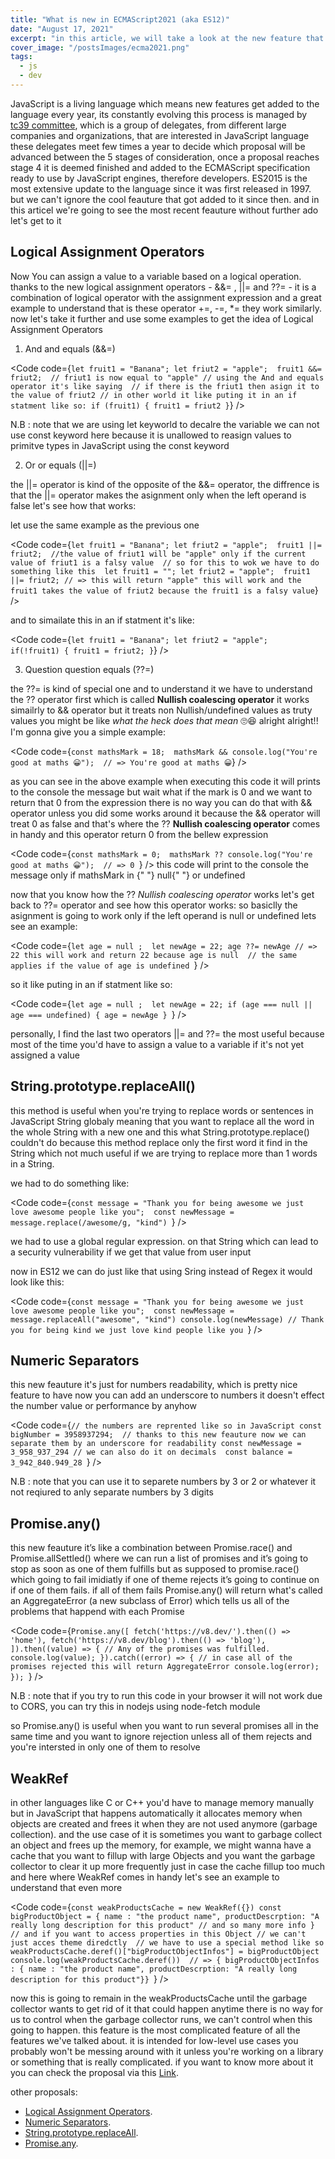 ```yaml
---
title: "What is new in ECMAScript2021 (aka ES12)"
date: "August 17, 2021"
excerpt: "in this article, we will take a look at the new feature that has been added to the Javascript Language in the 2021"
cover_image: "/postsImages/ecma2021.png"
tags:
  - js
  - dev
---
```


JavaScript is a living language which means new features get added to the language every year, its constantly evolving this
process is managed by [tc39 committee](https://github.com/tc39), which is a group of delegates, from different large
companies and organizations, that are interested in JavaScript language these delegates meet few times a year to
decide which proposal will be advanced between the 5 stages of consideration, once a proposal reaches stage 4 it is
deemed finished and added to the ECMAScript specification ready to use by JavaScript engines, therefore developers.
ES2015 is the most extensive update to the language since it was first released in 1997. but we can't ignore
the cool feauture that got added to it since then. and in this articel we're going to see the most recent
feauture without further ado let's get to it

## Logical Assignment Operators

Now You can assign a value to a variable based on a logical operation. thanks to the new logical assignment
operators - <HLight>&&=</HLight> , <HLight> ||= </HLight> and <HLight>??=</HLight> -
it is a combination of logical operator with the assignment expression and a great example to understand that
is these operator <HLight>+=</HLight>, <HLight>-=</HLight>, <HLight>\*=</HLight> they work similarly.
now let's take it further and use some examples to get the idea of Logical Assignment Operators

1. And and equals (&&=)

<Code
  code={` let fruit1 = "Banana";
let friut2 = "apple"; 
fruit1 &&= friut2; 
// friut1 is now equal to "apple"
// using the And and equals operator it's like saying 
// if there is the friut1 then asign it to the value of friut2
// in other world it like puting it in an if statment like so:
if (fruit1) {
  fruit1 = friut2
}
`}
/>

<Quote>
  N.B : note that we are using <HLight> let </HLight>keyworld to decalre the
  variable we can not use
  <HLight> const </HLight> keyword here because it is unallowed to reasign values
  to primitve types in JavaScript using the <HLight> const </HLight> keyword
</Quote>

2. Or or equals (||=)

the <HLight> ||= </HLight> operator is kind of the opposite of the <HLight> &&= </HLight> operator, the
diffrence is that the <HLight> ||= </HLight> operator makes the asignment only when the left operand is false let's
see how that works:

let use the same example as the previous one

<Code
  code={` let fruit1 = "Banana";
let friut2 = "apple"; 
fruit1 ||= friut2; 
//the value of friut1 will be "apple" only if the current value of friut1 is a falsy value 
// so for this to wok we have to do something like this 
let fruit1 = "";
let friut2 = "apple"; 
fruit1 ||= friut2; // => this will return "apple" this will work and the fruit1 takes the value of friut2 because the fruit1 is a falsy value
`}
/>

and to simailate this in an if statment it's like:

<Code
  code={` let fruit1 = "Banana";
let friut2 = "apple"; 
if(!fruit1) {
  fruit1 = friut2;
}
`}
/>

3. Question question equals (??=)

the <HLight> ??= </HLight> is kind of special one and to understand it we have to
understand the <HLight> ?? </HLight> operator first which is called **Nullish coalescing operator**
it works simailrly to <HLight> && </HLight> operator but it treats non Nullish/undefined values as truty values
you might be like _what the heck does that mean_ 🙄😆 alright alright!! I'm gonna give you a simple example:

<Code
  code={` const mathsMark = 18; 
mathsMark && console.log("You're good at maths 😀"); 
// => You're good at maths 😀
`}
/>

as you can see in the above example when executing this code it will prints to the
console the message but wait what if the mark is 0 and we want to return that 0 from the expression
there is no way you can do that with <HLight> && </HLight> operator unless you did some works around it because the <HLight> && </HLight> operator will treat
0 as false and that's where the <HLight> ?? </HLight> **Nullish coalescing operator** comes
in handy and this operator return 0 from the bellew expression

<Code
  code={` const mathsMark = 0; 
mathsMark ?? console.log("You're good at maths 😀"); 
// => 0 
`}
/>
this code will print to the console the message only if mathsMark in <HLight>
  {" "}
  null{" "}
</HLight>
or <HLight> undefined </HLight>

now that you know how the <HLight> ?? </HLight>
_Nullish coalescing operator_ works let's get back to <HLight> ??= </HLight> operator and see how this operator
works: so basiclly the asignment is going to work only if the left operand is null or undefined lets see an example:

<Code
  code={`let age = null ; 
let newAge = 22;
age ??= newAge // => 22 this will work and return 22 because age is null 
// the same applies if the value of age is undefined
`}
/>

so it like puting in an if statment like so:

<Code
  code={`let age = null ; 
let newAge = 22;
if (age === null || age === undefined) {
  age = newAge
}
`}
/>

personally, I find the last two operators ||= and ??= the most useful because most of the time you'd have to
assign a value to a variable if it's not yet assigned a value

## String.prototype.replaceAll()

this method is useful when you're trying to replace words or sentences in JavaScript String globaly meaning that
you want to replace all the word in the whole String with a new one and this what <HLight> String.prototype.replace() </HLight>
couldn't do because this method replace only the first word it find in the String which not much useful if we are
trying to replace more than 1 words in a String.

we had to do something like:

<Code
  code={`const message = "Thank you for being awesome we just love awesome people like you"; 
const newMessage = message.replace(/awesome/g, "kind")
`}
/>

we had to use a global regular expression. on that String which can lead to a security vulnerability if we get that value
from user input

now in ES12 we can do just like that using Sring instead of Regex it would look like this:

<Code
  code={`const message = "Thank you for being awesome we just love awesome people like you"; 
const newMessage = message.replaceAll("awesome", "kind")
console.log(newMessage) // Thank you for being kind we just love kind people like you
`}
/>

## Numeric Separators

this new feauture it's just for numbers readability, which is pretty nice feature to have now you can add an underscore
to numbers it doesn't effect the number value or performance by anyhow

<Code
  code={`// the numbers are reprented like so in JavaScript
const bigNumber = 3958937294; 
// thanks to this new feauture now we can separate them by an underscore for readability
const newMessage = 3_958_937_294
// we can also do it on decimals 
const balance = 3_942_840.949_28
`}
/>

<Quote>
  N.B : note that you can use it to separete numbers by 3 or 2 or whatever it
  not reqiured to anly separate numbers by 3 digits
</Quote>

## Promise.any()

this new feauture it’s like a combination between <HLight> Promise.race() </HLight> and <HLight> Promise.allSettled() </HLight>
where we can run a list of promises and it’s going to stop as soon as one of them fulfills but as
supposed to promise.race() which going to fail imidiatly if one of theme rejects it’s going to continue on if one of them fails. if all
of them fails <HLight> Promise.any() </HLight> will return what's called an AggregateError (a new subclass of Error)
which tells us all of the problems that happend with each Promise

<Code
  code={`Promise.any([
  fetch('https://v8.dev/').then(() => 'home'),
  fetch('https://v8.dev/blog').then(() => 'blog'),
]).then((value) => {
  // Any of the promises was fulfilled.
  console.log(value);
}).catch((error) => {
  // in case all of the promises rejected this will return AggregateError
  console.log(error);
});
`}
/>

<Quote>
  N.B : note that if you try to run this code in your browser it will not work
  due to CORS, you can try this in nodejs using node-fetch module
</Quote>

so <HLight> Promise.any() </HLight> is useful when you want to run several promises all in the same time and you want to
ignore rejection unless all of them rejects and you're intersted in only one of them to resolve

## WeakRef

in other languages like C or C++ you'd have to manage memory manually but in JavaScript that happens automatically it allocates memory when objects are
created and frees it when they are not used anymore (garbage collection). and the use case of it is
sometimes you want to garbage collect an object and frees up the memory, for example, we might wanna have a cache that you want to fillup with large Objects
and you want the garbage collector to clear it up more frequently just in case the cache fillup too much
and here where WeakRef comes in handy let's see an example to understand that even more

<Code
  code={`const weakProductsCache = new WeakRef({})
const bigProductObject = {
  name : "the product name",
  productDescrption: "A really long description for this product"
  // and so many more info
}
// and if you want to access properties in this Object
// we can't just acces theme diredctly 
// we have to use a special method like so
weakProductsCache.deref()["bigProductObjectInfos"] = bigProductObject
console.log(weakProductsCache.deref()) 
// => { bigProductObjectInfos : { name : "the product name", productDescrption: "A really long description for this product"}}
`}
/>

now this is going to remain in the weakProductsCache until the garbage collector
wants to get rid of it that could happen anytime there is no way for us to control
when the garbage collector runs, we can't control when this going to happen. this
feature is the most complicated feature of all the features we've talked about. it
is intended for low-level use cases you probably won't be messing around with it
unless you're working on a library or something that is really complicated. if you
want to know more about it you can check the proposal via this [Link](https://github.com/tc39/proposal-weakrefs).

other proposals:

- [Logical Assignment Operators](https://github.com/tc39/proposal-logical-assignment).
- [Numeric Separators](https://github.com/tc39/proposal-numeric-separator).
- [String.prototype.replaceAll](https://github.com/tc39/proposal-string-replaceall).
- [Promise.any](https://github.com/tc39/proposal-promise-any).
